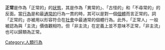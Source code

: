 {{unreferenced|time=2016-05-08T00:44:33+00:00}}
'''正常'''是作為「正常的」的[[狀態|狀態]]，其是作為「異常的」、「古怪的」和「不尋常的」的反面。當[[行為|行為]]是和最[[通常的|通常的]]行為一貫的時，其可以是對一個[[個體|個體]]而言正常的。詞「正常的」亦被用以形容符合在[[社會|社會]]中最通常的個體行為。此外，「正常人」一般被認為與「主流」價值觀相符。但「非主流」在定義上並不意味不正常，「非主流」也可以歸類為正常。

{{Sociology-stub}}

[[Category:人類行為|Category:人類行為]]